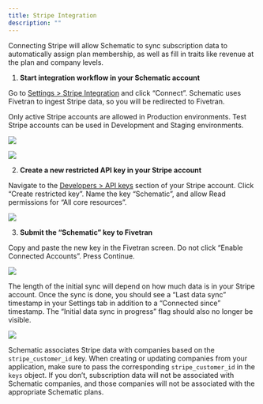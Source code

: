 ```yaml
---
title: Stripe Integration
description: ""
---
```


Connecting Stripe will allow Schematic to sync subscription data to automatically assign plan membership, as well as fill in traits like revenue at the plan and company levels.

1. **Start integration workflow in your Schematic account**

Go to [Settings > Stripe Integration](https://app.schematichq.com/settings/stripe) and click “Connect”. Schematic uses Fivetran to ingest Stripe data, so you will be redirected to Fivetran.

<Info>Only active Stripe accounts are allowed in Production environments. Test Stripe accounts can be used in Development and Staging environments.</Info>

<img
  src="/images/integration_stripe_1.png"
/>

<img
  src="/images/integration_stripe_2.png"
/>

2. **Create a new restricted API key in your Stripe account**

Navigate to the [Developers > API keys](https://dashboard.stripe.com/login?redirect=%2Ftest%2Fapikeys) section of your Stripe account. Click “Create restricted key”. Name the key “Schematic”, and allow Read permissions for “All core resources”.

<img
  src="/images/integration_stripe_3.png"
/>

3. **Submit the “Schematic” key to Fivetran**

Copy and paste the new key in the Fivetran screen. Do not click “Enable Connected Accounts”. Press Continue.

<img
  src="/images/integration_stripe_4.png"
/>

The length of the initial sync will depend on how much data is in your Stripe account. Once the sync is done, you should see a “Last data sync” timestamp in your Settings tab in addition to a “Connected since” timestamp. The “Initial data sync in progress” flag should also no longer be visible.

<img
  src="/images/integration_stripe_5.png"
/>

<Info>Schematic associates Stripe data with companies based on the `stripe_customer_id` key. When creating or updating companies from your application, make sure to pass the corresponding `stripe_customer_id` in the `keys` object. If you don’t, subscription data will not be associated with Schematic companies, and those companies will not be associated with the appropriate Schematic plans.</Info>